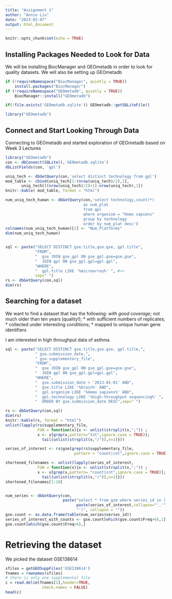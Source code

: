 ```yaml
---
title: "Assignment 1"
author: "Annie Liu"
date: "2023-02-07"
output: html_document
---
```


```r
knitr::opts_chunk$set(echo = TRUE)
```

## Installing Packages Needed to Look for Data

We will be installing BiocManager and GEOmetadb in order to look for quality datasets. We will also be setting up GEOmetadb

```r
if (!requireNamespace("BiocManager", quietly = TRUE))
    install.packages("BiocManager")
if (!requireNamespace("GEOmetadb", quietly = TRUE))
    BiocManager::install("GEOmetadb")

if(!file.exists('GEOmetadb.sqlite')) GEOmetadb::getSQLiteFile()

library("GEOmetadb")

```

## Connect and Start Looking Through Data
Connecting to GEOmetadb and started exploration of GEOmetadb based on Week 3 Lectures
```r
library("GEOmetadb")
con <- dbConnect(SQLite(),'GEOmetadb.sqlite')
dbListFields(con, 'gpl')

uniq_tech <- dbGetQuery(con,'select distinct technology from gpl')
mod_table <- cbind(uniq_tech[1:(nrow(uniq_tech)/2),1],
       uniq_tech[((nrow(uniq_tech)/2)+1):nrow(uniq_tech),1])
knitr::kable( mod_table, format = "html")

num_uniq_tech_human <- dbGetQuery(con,'select technology,count(*) 
                                  as num_plat 
                                  from gpl 
                                  where organism = "Homo sapiens" 
                                  group by technology  
                                  order by num_plat desc')
colnames(num_uniq_tech_human)[2] <- "Num_Platforms"
dim(num_uniq_tech_human)


sql <- paste("SELECT DISTINCT gse.title,gse.gse, gpl.title",
             "FROM",
             "  gse JOIN gse_gpl ON gse_gpl.gse=gse.gse",
             "  JOIN gpl ON gse_gpl.gpl=gpl.gpl",
             "WHERE",
             "  gpl.title LIKE '%microarray%' ", #<<
             sep=" ")
rs <- dbGetQuery(con,sql)
dim(rs)
```

## Searching for a dataset

We want to find a dataset that has the following:
*with good coverage;
* not much older than ten years (quality!);
* with sufficient numbers of replicates;
* collected under interesting conditions;
* mapped to unique human gene identifiers

I am interested in high throughput data of asthma.
```r

sql <- paste("SELECT DISTINCT gse.title,gse.gse, gpl.title,",
             " gse.submission_date,",
             " gse.supplementary_file",
             "FROM",
             "  gse JOIN gse_gpl ON gse_gpl.gse=gse.gse",
             "  JOIN gpl ON gse_gpl.gpl=gpl.gpl",
             "WHERE",
             "  gse.submission_date > '2013-01-01' AND",
             "  gse.title LIKE '%brain%' AND", 
             "  gpl.organism LIKE '%Homo sapiens%' AND",
             "  gpl.technology LIKE '%high-throughput sequencing%' ",
             "  ORDER BY gse.submission_date DESC",sep=" ")

rs <- dbGetQuery(con,sql)
dim(rs)
knitr::kable(rs, format = "html")
unlist(lapply(rs$supplementary_file,
              FUN = function(x){x <- unlist(strsplit(x,";")) ;
              x <- x[grep(x,pattern="txt",ignore.case = TRUE)];
                tail(unlist(strsplit(x,"/")),n=1)})) 

series_of_interest <- rs$gse[grep(rs$supplementary_file,
                              pattern = "count|cnt",ignore.case = TRUE)]

shortened_filenames <- unlist(lapply(series_of_interest,
              FUN = function(x){x <- unlist(strsplit(x,";")) ;
              x <- x[grep(x,pattern= "count|cnt",ignore.case = TRUE)];
                tail(unlist(strsplit(x,"/")),n=1)}))
shortened_filenames[1:10]


num_series <- dbGetQuery(con, 
                         paste("select * from gsm where series_id in ('", 
                               paste(series_of_interest,collapse="','"), 
                               "')", collapse = ""))
gse.count <- as.data.frame(table(num_series$series_id))
series_of_interest_with_counts <- gse.count[which(gse.count$Freq>6),1]
gse.count[which(gse.count$Freq>6),]


```

# Retrieving the dataset 

We picked the dataset GSE138614
``` r
sfiles = getGEOSuppFiles('GSE138614')
fnames = rownames(sfiles)
# there is only one supplemental file
c = read.delim(fnames[1],header=TRUE,
                check.names = FALSE)
head(c)

```

